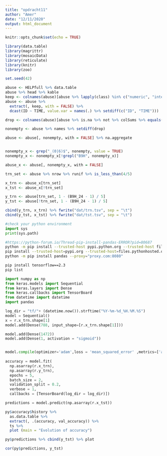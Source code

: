 ```yaml
---
title: "opdracht11"
author: "Amer"
date: "12/11/2020"
output: html_document
---
```


```r
knitr::opts_chunk$set(echo = TRUE)
```


```r
library(data.table)
library(magrittr)
library(mosaicData)
library(reticulate)
library(knitr)
library(zoo)

set.seed(42)

abuse <- HELPfull %>% data.table
abuse %>% head %>% kable
keep <- colnames(abuse)[abuse %>% lapply(class) %in% c("numeric", "integer")]
abuse <- abuse %>% 
  extract(, keep, with = FALSE) %>%
  dcast(ID ~ TIME, value.var = names(.) %>% setdiff(c("ID", "TIME")))

drop <- colnames(abuse)[abuse %>% is.na %>% not %>% colSums %>% equals(0)]

nonempty <- abuse %>% names %>% setdiff(drop)

abuse <- abuse[, nonempty, with = FALSE] %>% na.aggregate


nonempty_x <- grep("_(0|6)$", nonempty, value = TRUE)
nonempty_x <- nonempty_x[!grepl("B9H", nonempty_x)]

abuse_x <- abuse[, nonempty_x, with = FALSE]

trn_set <- abuse %>% nrow %>% runif %>% is_less_than(4/5)

x_trn <- abuse_x[trn_set]
x_tst <- abuse_x[!trn_set]

y_trn <- abuse[trn_set, 1 - (B9H_24 - 1) / 5]
y_tst <- abuse[!trn_set, 1 - (B9H_24 - 1) / 5]

cbind(y_trn, x_trn) %>% fwrite("dat/trn.tsv", sep = "\t")
cbind(y_tst, x_tst) %>% fwrite("dat/tst.tsv", sep = "\t")


```
```python
#check your python environment
import sys
print(sys.path)

```

```sh
#https://python-forum.io/Thread-pip-install-pandas-ERROR?pid=80687
python -m pip install --trusted-host pypi.python.org --trusted-host files.pythonhosted.org --trusted-host pypi.org --upgrade pip
pip install --trusted-host=pypi.org --trusted-host=files.pythonhosted.org pandas
python -m pip install pandas --proxy="proxy.com:8080"

pip install tensorflow==2.3
pip list
```



```python
import numpy as np
from keras.models import Sequential
from keras.layers import Dense
from keras.callbacks import TensorBoard
from datetime import datetime
import pandas

log_dir = "tf/"+ (datetime.now()).strftime("%Y-%m-%d_%H.%M.%S")
model = Sequential()
x = r.x_trn.shape[1]
model.add(Dense(788, input_shape=[r.x_trn.shape[1]]))

model.add(Dense(1472))
model.add(Dense(1, activation = "sigmoid"))


model.compile(optimizer='adam',loss = 'mean_squared_error' ,metrics=['accuracy'] ) 
 
accuracy = model.fit(
  np.asarray(r.x_trn),
  np.asarray(r.y_trn),
  epochs = 5,
  batch_size = 2,
  validation_split = 0.2,
  verbose = 1,
  callbacks = [TensorBoard(log_dir = log_dir)])

predictions = model.predict(np.asarray(r.x_tst))

```

```r
py$accuracy$history %>%
  as.data.table %>%
  extract(, .(accuracy, val_accuracy)) %>%
  ts %>% 
  plot (main = "Evolution of accuracy")

py$predictions %>% cbind(y_tst) %>% plot

cor(py$predictions, y_tst)
```